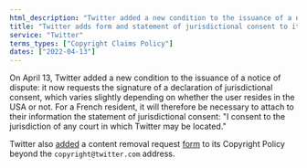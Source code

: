 ```yaml
---
html_description: "Twitter added a new condition to the issuance of a notice of dispute."
title: "Twitter adds form and statement of jurisdictional consent to its copyright claims process"
service: "Twitter"
terms_types: ["Copyright Claims Policy"]
dates: ["2022-04-13"]
---
```


On April 13, Twitter added a new condition to the issuance of a notice of dispute: it now requests the signature of a declaration of jurisdictional consent, which varies slightly depending on whether the user resides in the USA or not. For a French resident, it will therefore be necessary to attach to their information the statement of jurisdictional consent: "I consent to the jurisdiction of any court in which Twitter may be located."

Twitter also <a target="_blank" rel="noopener" href="https://github.com/OpenTermsArchive/france-elections-versions/commit/7460a0728476c0835c20ef973e113674b450ddc7?diff=split">added</a> a content removal request <a target="_blank" rel="noopener" href="https://help.twitter.com/en/forms/ipi/dmca-retraction">form</a> to its Copyright Policy beyond the `copyright@twitter.com` address.
